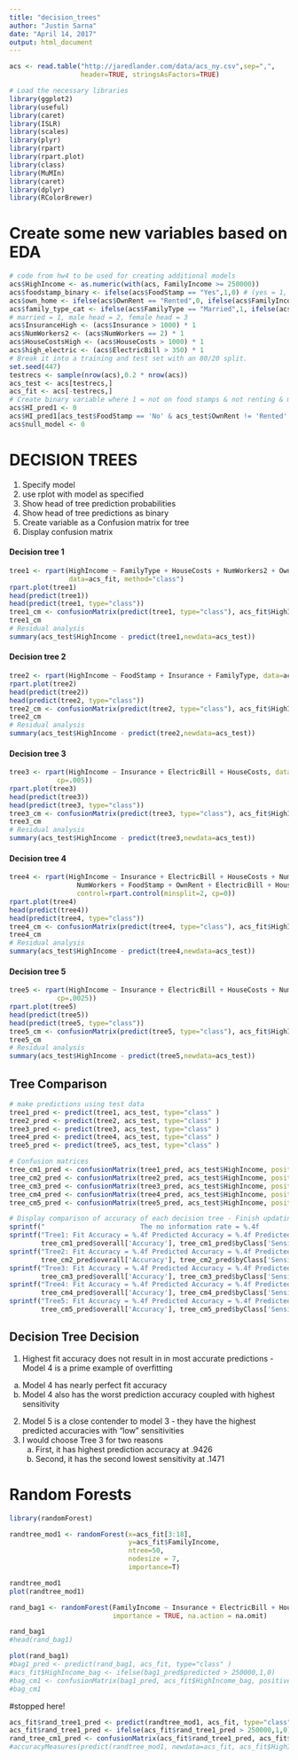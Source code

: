 ```yaml
---
title: "decision_trees"
author: "Justin Sarna"
date: "April 14, 2017"
output: html_document
---
```


```r
acs <- read.table("http://jaredlander.com/data/acs_ny.csv",sep=",",
                  header=TRUE, stringsAsFactors=TRUE)
```

```r
# Load the necessary libraries
library(ggplot2)
library(useful)
library(caret)
library(ISLR)
library(scales)
library(plyr)
library(rpart)
library(rpart.plot)
library(class)
library(MuMIn)
library(caret)
library(dplyr)
library(RColorBrewer)
```
# Create some new variables based on EDA
```r
# code from hw4 to be used for creating additional models
acs$HighIncome <- as.numeric(with(acs, FamilyIncome >= 250000))
acs$foodstamp_binary <- ifelse(acs$FoodStamp == "Yes",1,0) # (yes = 1, no = 0)
acs$own_home <- ifelse(acs$OwnRent == "Rented",0, ifelse(acs$FamilyIncome == "Mortgage",1,2)) # (own = 1, rent = 0)
acs$family_type_cat <- ifelse(acs$FamilyType == "Married",1, ifelse(acs$FamilyIncome == "Female Head",2,3))
# married = 1, male head = 2, female head = 3
acs$InsuranceHigh <- (acs$Insurance > 1000) * 1
acs$NumWorkers2 <- (acs$NumWorkers == 2) * 1
acs$HouseCostsHigh <- (acs$HouseCosts > 1000) * 1
acs$high_electric <- (acs$ElectricBill > 350) * 1
# Break it into a training and test set with an 80/20 split.
set.seed(447)
testrecs <- sample(nrow(acs),0.2 * nrow(acs))
acs_test <- acs[testrecs,]
acs_fit <- acs[-testrecs,]  
# Create binary variable where 1 = not on food stamps & not renting & married
acs$HI_pred1 <- 0
acs$HI_pred1[acs_test$FoodStamp == 'No' & acs_test$OwnRent != 'Rented' & acs_test$FamilyType == 'Married'] <- 1
acs$null_model <- 0
```
# DECISION TREES
1) Specify model
2) use rplot with model as specified
3) Show head of tree prediction probabilities
4) Show head of tree predictions as binary
5) Create variable as a Confusion matrix for tree
6) Display confusion matrix

#### Decision tree 1
```r
tree1 <- rpart(HighIncome ~ FamilyType + HouseCosts + NumWorkers2 + OwnRent + Insurance + NumWorkers2 + YearBuilt + NumBedrooms, 
               data=acs_fit, method="class")
rpart.plot(tree1)
head(predict(tree1))
head(predict(tree1, type="class"))
tree1_cm <- confusionMatrix(predict(tree1, type="class"), acs_fit$HighIncome, positive = "1")
tree1_cm
# Residual analysis
summary(acs_test$HighIncome - predict(tree1,newdata=acs_test))
```
#### Decision tree 2
```r
tree2 <- rpart(HighIncome ~ FoodStamp + Insurance + FamilyType, data=acs_fit, method="class", control=rpart.control(minsplit=2, cp=0))
rpart.plot(tree2)
head(predict(tree2))
head(predict(tree2, type="class"))
tree2_cm <- confusionMatrix(predict(tree2, type="class"), acs_fit$HighIncome, positive = "1")
tree2_cm
# Residual analysis
summary(acs_test$HighIncome - predict(tree2,newdata=acs_test))
```
#### Decision tree 3
```r
tree3 <- rpart(HighIncome ~ Insurance + ElectricBill + HouseCosts, data=acs_fit, method="class", control=rpart.control(minsplit=2,
            cp=.005))
rpart.plot(tree3)
head(predict(tree3))
head(predict(tree3, type="class"))
tree3_cm <- confusionMatrix(predict(tree3, type="class"), acs_fit$HighIncome, positive = "1")
tree3_cm
# Residual analysis
summary(acs_test$HighIncome - predict(tree3,newdata=acs_test))
```
#### Decision tree 4
```r
tree4 <- rpart(HighIncome ~ Insurance + ElectricBill + HouseCosts + NumBedrooms + NumChildren + NumPeople + NumRooms + NumVehicles +
                 NumWorkers + FoodStamp + OwnRent + ElectricBill + HouseCosts, data=acs_fit, method="class",
                 control=rpart.control(minsplit=2, cp=0))
rpart.plot(tree4)
head(predict(tree4))
head(predict(tree4, type="class"))
tree4_cm <- confusionMatrix(predict(tree4, type="class"), acs_fit$HighIncome, positive = "1")
tree4_cm
# Residual analysis
summary(acs_test$HighIncome - predict(tree4,newdata=acs_test))
```
#### Decision tree 5
```r
tree5 <- rpart(HighIncome ~ Insurance + ElectricBill + HouseCosts + NumWorkers2, data=acs_fit, method="class", control=rpart.control(minsplit=2,
            cp=.0025))
rpart.plot(tree5)
head(predict(tree5))
head(predict(tree5, type="class"))
tree5_cm <- confusionMatrix(predict(tree5, type="class"), acs_fit$HighIncome, positive = "1")
tree5_cm
# Residual analysis
summary(acs_test$HighIncome - predict(tree5,newdata=acs_test))
```
## Tree Comparison

```r
# make predictions using test data
tree1_pred <- predict(tree1, acs_test, type="class" )
tree2_pred <- predict(tree2, acs_test, type="class" ) 
tree3_pred <- predict(tree3, acs_test, type="class" ) 
tree4_pred <- predict(tree4, acs_test, type="class" )
tree5_pred <- predict(tree5, acs_test, type="class" )

# Confusion matrices
tree_cm1_pred <- confusionMatrix(tree1_pred, acs_test$HighIncome, positive = "1")
tree_cm2_pred <- confusionMatrix(tree2_pred, acs_test$HighIncome, positive = "1")
tree_cm3_pred <- confusionMatrix(tree3_pred, acs_test$HighIncome, positive = "1")
tree_cm4_pred <- confusionMatrix(tree4_pred, acs_test$HighIncome, positive = "1")
tree_cm5_pred <- confusionMatrix(tree5_pred, acs_test$HighIncome, positive = "1")

# Display comparison of accuracy of each decision tree - Finish updating this section for final output
sprintf("                        The no information rate = %.4f                              ", tree1_cm$overall[5])
sprintf("Tree1: Fit Accuracy = %.4f Predicted Accuracy = %.4f Predicted Sensitivity = %.4f",tree1_cm$overall['Accuracy'], 
        tree_cm1_pred$overall['Accuracy'], tree_cm1_pred$byClass['Sensitivity'])
sprintf("Tree2: Fit Accuracy = %.4f Predicted Accuracy = %.4f Predicted Sensitivity = %.4f",tree2_cm$overall['Accuracy'], 
        tree_cm2_pred$overall['Accuracy'], tree_cm2_pred$byClass['Sensitivity'])
sprintf("Tree3: Fit Accuracy = %.4f Predicted Accuracy = %.4f Predicted Sensitivity = %.4f",tree3_cm$overall['Accuracy'], 
        tree_cm3_pred$overall['Accuracy'], tree_cm3_pred$byClass['Sensitivity'])
sprintf("Tree4: Fit Accuracy = %.4f Predicted Accuracy = %.4f Predicted Sensitivity = %.4f",tree4_cm$overall['Accuracy'], 
        tree_cm4_pred$overall['Accuracy'], tree_cm4_pred$byClass['Sensitivity'])
sprintf("Tree5: Fit Accuracy = %.4f Predicted Accuracy = %.4f Predicted Sensitivity = %.4f",tree5_cm$overall['Accuracy'], 
        tree_cm5_pred$overall['Accuracy'], tree_cm5_pred$byClass['Sensitivity'])
```


## Decision Tree Decision
1) Highest fit accuracy does not result in in most accurate predictions - Model 4 is a prime example of overfitting
  a) Model 4 has nearly perfect fit accuracy
  b) Model 4 also has the worst prediction accuracy coupled with highest sensitivity
2) Model 5 is a close contender to model 3 - they have the highest predicted accuracies with "low" sensitivities
3) I would choose Tree 3 for two reasons
    a) First, it has highest prediction accuracy at .9426
    b) Second, it has the second lowest sensitivity at .1471
    
# Random Forests

```r
library(randomForest)
```

```r
randtree_mod1 <- randomForest(x=acs_fit[3:18], 
                              y=acs_fit$FamilyIncome,
                              ntree=50,
                              nodesize = 7,
                              importance=T)
```
```r
randtree_mod1
plot(randtree_mod1)
```
```r
rand_bag1 <- randomForest(FamilyIncome ~ Insurance + ElectricBill + HouseCosts + NumBedrooms , data=acs_test, mtry=4,
                          importance = TRUE, na.action = na.omit)
```

```r
rand_bag1
#head(rand_bag1)
```
```r
plot(rand_bag1)
#bag1_pred <- predict(rand_bag1, acs_fit, type="class" )
#acs_fit$HighIncome_bag <- ifelse(bag1_pred$predicted > 250000,1,0)
#bag_cm1 <- confusionMatrix(bag1_pred, acs_fit$HighIncome_bag, positive = "1")
#bag_cm1
```

#stopped here!
```r
acs_fit$rand_tree1_pred <- predict(randtree_mod1, acs_fit, type="class" )
acs_fit$rand_tree1_pred <- ifelse(acs_fit$rand_tree1_pred > 250000,1,0)
rand_tree_cm1_pred <- confusionMatrix(acs_fit$rand_tree1_pred, acs_fit$HighIncome, positive = "1")
#accuracyMeasures(predict(randtree_mod1, newdata=acs_fit, acs_fit$HighIncome == 'FamilyIncome', name='random forest, train')
```